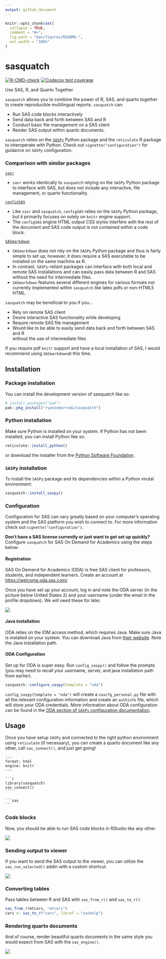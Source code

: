 ```yaml
---
output: github_document
---
```


<!-- README.md is generated from README.Rmd. Please edit that file -->

```r
knitr::opts_chunk$set(
  collapse = TRUE,
  comment = "#>",
  fig.path = "man/figures/README-",
  out.width = "100%"
)
```

# sasquatch

<!-- badges: start -->
[![R-CMD-check](https://github.com/ryanzomorrodi/sasquatch/actions/workflows/R-CMD-check.yaml/badge.svg)](https://github.com/ryanzomorrodi/sasquatch/actions/workflows/R-CMD-check.yaml)
[![Codecov test
coverage](https://codecov.io/gh/ryanzomorrodi/sasquatch/branch/main/graph/badge.svg)](https://app.codecov.io/gh/ryanzomorrodi/sasquatch?branch=main)
<!-- badges: end -->

Use SAS, R, and Quarto Together

`sasquatch` allows you to combine the power of R, SAS, and quarto together
to create reproducible multilingual reports. `sasquatch` can: 

* Run SAS code blocks interactively
* Send data back and forth between SAS and R
* Conduct basic file management on a SAS client
* Render SAS output within quarto documents.

`sasquatch` relies on the [`SASPy`](https://sassoftware.github.io/saspy/) Python
package and the `reticulate` R package to interoperate with Python. Check out 
`vignette("configuration")` for guidance on `SASPy` configuration.

### Comparison with similar packages

[`sasr`](https://CRAN.R-project.org/package=sasr)

* `sasr` works identically to `sasquatch` relying on the `SASPy` Python package
to interface with SAS, but does not include any interactive, file management, 
or quarto functionality. 

[`configSAS`](https://github.com/baselr/configSAS)

* Like `sasr` and `sasquatch`, `configSAS` relies on the `SASPy` Python package,
but it primarily focuses on solely on `knitr` engine support.
* The `configSAS` engine HTML output CSS styles interfere with the rest of the
document and SAS code output is not contained within a code block.

[`SASmarkdown`](https://CRAN.R-project.org/package=SASmarkdown)

* `SASmarkdown` does not rely on the `SASPy` Python package and thus is fairly
simple to set up; however, it does require a SAS executable to be installed on
the same machine as R. 
* In contrast, `SASPy`-reliant packages can interface with both local and remote
SAS installations and can easily pass data between R and SAS without the need
for intermediate files.
* `SASmarkdown` features several different engines for various formats not 
currently implemented within `sasquatch` like latex pdfs or non-HTML5 HTML.

`sasquatch` may be beneficial to you if you...  

* Rely on remote SAS client  
* Desire interactive SAS functionality while developing  
* Require remote SAS file management  
* Would like to be able to easily send data back and forth between SAS and R   
without the use of intermediate files  

If you require pdf `knitr` support and have a local installation of SAS, I would
recommend using `SASmarkdown`at this time.

## Installation

### Package installation

You can install the development version of sasquatch like so:

```r
# install.packages("pak")
pak::pkg_install("ryanzomorrodi/sasquatch")
```

### Python installation

Make sure Python is installed on your system. If Python has not been installed,
you can install Python like so:

```r
reticulate::install_python()
```

or download the installer from the [Python Software Foundation](https://www.python.org/downloads/').

### `SASPy` installation

To install the `SASPy` package and its dependencies within a Python virutal
environment:

```r
sasquatch::install_saspy()
```

### Configuration

Configuration for SAS can vary greatly based on your computer's operating system and the SAS platform you wish to connect to. For more information check out `vignette("configuration")`.

**Don't have a SAS license currently or just want to get set up quickly?** Configure `sasquatch` for SAS On Demand for Academics using the steps below:

#### Registration

SAS On Demand for Academics (ODA) is free SAS client for professors, students, and independent learners. Create an account at <https://welcome.oda.sas.com/>.

Once you have set up your account, log in and note the ODA server (in the picture below United States 2) and your username (under the email in the profile dropdown). We will need these for later.

![](man/figures/sas_oda.png)

#### Java installation

ODA relies on the IOM access method, which requires Java. Make sure Java is installed on your system. You can download Java from [their website](https://www.java.com/en/download/). Note the Java installation path.

#### ODA Configuration

Set up for ODA is super easy. Run `config_saspy()` and follow the prompts (you may need to recall your username, server, and java installation path from earlier).

```r
sasquatch::configure_saspy(template = "oda")
```

`config_saspy(template = "oda")` will create a `sascfg_personal.py` file with all the relevant configuration information and create an `authinfo` file, which will store your ODA credentials. More information about ODA configuration can be found in the [ODA section of `SASPy` configuration documentation](https://sassoftware.github.io/saspy/configuration.html#iom).

## Usage

Once you have setup `SASPy` and connected to the right python
environment using `reticulate` (if necessary), you can create a quarto document
like any other, call `sas_connect()`, and just get going!

`````verbatim
---
format: html
engine: knitr
---

```r
library(sasquatch)
sas_connect()
```

```sas

```
`````

### Code blocks

Now, you should be able to run SAS code blocks in RStudio like any other.

![](man/figures/run_sas_chunk.gif)

### Sending output to viewer

If you want to send the SAS output to the viewer, you can utilize the 
`sas_run_selected()` addin with a custom shortcut.

![](man/figures/run_sas_selected.gif)

### Converting tables

Pass tables between R and SAS with `sas_from_r()` and `sas_to_r()`.

```r
sas_from_r(mtcars, "mtcars")
cars <- sas_to_r("cars", libref = "sashelp")
```

### Rendering quarto documents

And of course, render beautiful quarto documents in the same style you would
expect from SAS with the `sas_engine()`.

![](man/figures/rendered_quarto.png)
